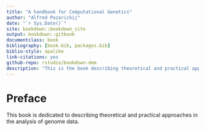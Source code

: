 ```yaml
--- 
title: "A handbook for Computational Genetics"
author: "Alfred Pozarickij"
date: "`r Sys.Date()`"
site: bookdown::bookdown_site
output: bookdown::gitbook
documentclass: book
bibliography: [book.bib, packages.bib]
biblio-style: apalike
link-citations: yes
github-repo: rstudio/bookdown-dem
description: "This is the book describing theoretical and practical approaches in analysis of genome data"
---
```


# Preface {-}

This book is dedicated to describing theoretical and practical approaches in the analysis of genome data.

